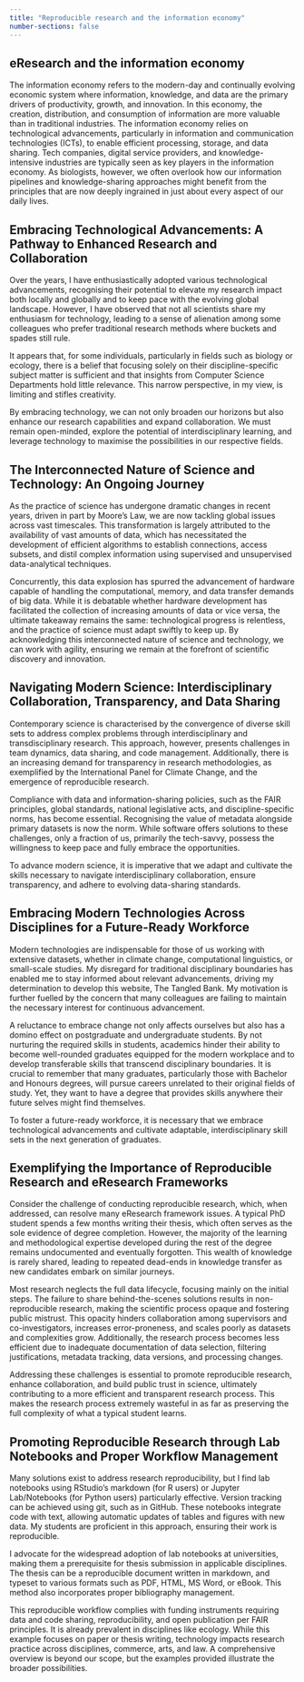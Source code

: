 ```yaml
---
title: "Reproducible research and the information economy"
number-sections: false
---
```


## eResearch and the information economy

The information economy refers to the modern-day and continually evolving economic system where information, knowledge, and data are the primary drivers of productivity, growth, and innovation. In this economy, the creation, distribution, and consumption of information are more valuable than in traditional industries. The information economy relies on technological advancements, particularly in information and communication technologies (ICTs), to enable efficient processing, storage, and data sharing. Tech companies, digital service providers, and knowledge-intensive industries are typically seen as key players in the information economy. As biologists, however, we often overlook how our information pipelines and knowledge-sharing approaches might benefit from the principles that are now deeply ingrained in just about every aspect of our daily lives.

## Embracing Technological Advancements: A Pathway to Enhanced Research and Collaboration

Over the years, I have enthusiastically adopted various technological advancements, recognising their potential to elevate my research impact both locally and globally and to keep pace with the evolving global landscape. However, I have observed that not all scientists share my enthusiasm for technology, leading to a sense of alienation among some colleagues who prefer traditional research methods where buckets and spades still rule.

It appears that, for some individuals, particularly in fields such as biology or ecology, there is a belief that focusing solely on their discipline-specific subject matter is sufficient and that insights from Computer Science Departments hold little relevance. This narrow perspective, in my view, is limiting and stifles creativity.

By embracing technology, we can not only broaden our horizons but also enhance our research capabilities and expand collaboration. We must remain open-minded, explore the potential of interdisciplinary learning, and leverage technology to maximise the possibilities in our respective fields.

## The Interconnected Nature of Science and Technology: An Ongoing Journey

As the practice of science has undergone dramatic changes in recent years, driven in part by Moore's Law, we are now tackling global issues across vast timescales. This transformation is largely attributed to the availability of vast amounts of data, which has necessitated the development of efficient algorithms to establish connections, access subsets, and distil complex information using supervised and unsupervised data-analytical techniques.

Concurrently, this data explosion has spurred the advancement of hardware capable of handling the computational, memory, and data transfer demands of big data. While it is debatable whether hardware development has facilitated the collection of increasing amounts of data or vice versa, the ultimate takeaway remains the same: technological progress is relentless, and the practice of science must adapt swiftly to keep up. By acknowledging this interconnected nature of science and technology, we can work with agility, ensuring we remain at the forefront of scientific discovery and innovation.

## Navigating Modern Science: Interdisciplinary Collaboration, Transparency, and Data Sharing

Contemporary science is characterised by the convergence of diverse skill sets to address complex problems through interdisciplinary and transdisciplinary research. This approach, however, presents challenges in team dynamics, data sharing, and code management. Additionally, there is an increasing demand for transparency in research methodologies, as exemplified by the International Panel for Climate Change, and the emergence of reproducible research.

Compliance with data and information-sharing policies, such as the FAIR principles, global standards, national legislative acts, and discipline-specific norms, has become essential. Recognising the value of metadata alongside primary datasets is now the norm. While software offers solutions to these challenges, only a fraction of us, primarily the tech-savvy, possess the willingness to keep pace and fully embrace the opportunities.

To advance modern science, it is imperative that we adapt and cultivate the skills necessary to navigate interdisciplinary collaboration, ensure transparency, and adhere to evolving data-sharing standards.

## Embracing Modern Technologies Across Disciplines for a Future-Ready Workforce

Modern technologies are indispensable for those of us working with extensive datasets, whether in climate change, computational linguistics, or small-scale studies. My disregard for traditional disciplinary boundaries has enabled me to stay informed about relevant advancements, driving my determination to develop this website, The Tangled Bank. My motivation is further fuelled by the concern that many colleagues are failing to maintain the necessary interest for continuous advancement.

A reluctance to embrace change not only affects ourselves but also has a domino effect on postgraduate and undergraduate students. By not nurturing the required skills in students, academics hinder their ability to become well-rounded graduates equipped for the modern workplace and to develop transferable skills that transcend disciplinary boundaries. It is crucial to remember that many graduates, particularly those with Bachelor and Honours degrees, will pursue careers unrelated to their original fields of study. Yet, they want to have a degree that provides skills anywhere their future selves might find themselves.

To foster a future-ready workforce, it is necessary that we embrace technological advancements and cultivate adaptable, interdisciplinary skill sets in the next generation of graduates.

## Exemplifying the Importance of Reproducible Research and eResearch Frameworks

Consider the challenge of conducting reproducible research, which, when addressed, can resolve many eResearch framework issues. A typical PhD student spends a few months writing their thesis, which often serves as the sole evidence of degree completion. However, the majority of the learning and methodological expertise developed during the rest of the degree remains undocumented and eventually forgotten. This wealth of knowledge is rarely shared, leading to repeated dead-ends in knowledge transfer as new candidates embark on similar journeys.

Most research neglects the full data lifecycle, focusing mainly on the initial steps. The failure to share behind-the-scenes solutions results in non-reproducible research, making the scientific process opaque and fostering public mistrust. This opacity hinders collaboration among supervisors and co-investigators, increases error-proneness, and scales poorly as datasets and complexities grow. Additionally, the research process becomes less efficient due to inadequate documentation of data selection, filtering justifications, metadata tracking, data versions, and processing changes.

Addressing these challenges is essential to promote reproducible research, enhance collaboration, and build public trust in science, ultimately contributing to a more efficient and transparent research process. This makes the research process extremely wasteful in as far as preserving the full complexity of what a typical student learns.

## Promoting Reproducible Research through Lab Notebooks and Proper Workflow Management

Many solutions exist to address research reproducibility, but I find lab notebooks using RStudio's markdown (for R users) or Jupyter Lab/Notebooks (for Python users) particularly effective. Version tracking can be achieved using git, such as in GitHub. These notebooks integrate code with text, allowing automatic updates of tables and figures with new data. My students are proficient in this approach, ensuring their work is reproducible.

I advocate for the widespread adoption of lab notebooks at universities, making them a prerequisite for thesis submission in applicable disciplines. The thesis can be a reproducible document written in markdown, and typeset to various formats such as PDF, HTML, MS Word, or eBook. This method also incorporates proper bibliography management.

This reproducible workflow complies with funding instruments requiring data and code sharing, reproducibility, and open publication per FAIR principles. It is already prevalent in disciplines like ecology. While this example focuses on paper or thesis writing, technology impacts research practice across disciplines, commerce, arts, and law. A comprehensive overview is beyond our scope, but the examples provided illustrate the broader possibilities.

